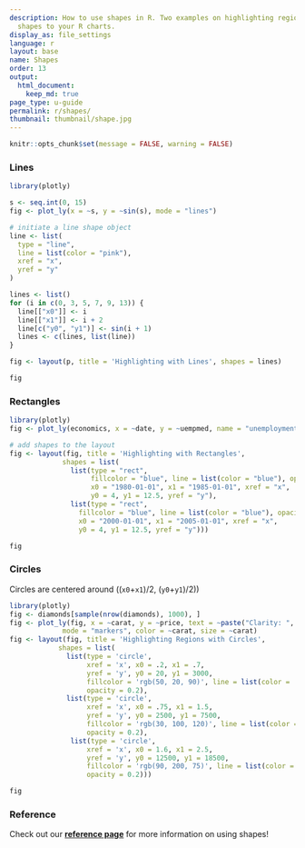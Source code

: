 ```yaml
---
description: How to use shapes in R. Two examples on highlighting regions by adding
  shapes to your R charts.
display_as: file_settings
language: r
layout: base
name: Shapes
order: 13
output:
  html_document:
    keep_md: true
page_type: u-guide
permalink: r/shapes/
thumbnail: thumbnail/shape.jpg
---
```


```r
knitr::opts_chunk$set(message = FALSE, warning = FALSE)
```
### Lines

```r
library(plotly)

s <- seq.int(0, 15)
fig <- plot_ly(x = ~s, y = ~sin(s), mode = "lines")

# initiate a line shape object
line <- list(
  type = "line",
  line = list(color = "pink"),
  xref = "x",
  yref = "y"
)

lines <- list()
for (i in c(0, 3, 5, 7, 9, 13)) {
  line[["x0"]] <- i
  line[["x1"]] <- i + 2
  line[c("y0", "y1")] <- sin(i + 1)
  lines <- c(lines, list(line))
}

fig <- layout(p, title = 'Highlighting with Lines', shapes = lines)

fig
```

### Rectangles
```r
library(plotly)
fig <- plot_ly(economics, x = ~date, y = ~uempmed, name = "unemployment")

# add shapes to the layout
fig <- layout(fig, title = 'Highlighting with Rectangles',
             shapes = list(
               list(type = "rect",
                    fillcolor = "blue", line = list(color = "blue"), opacity = 0.3,
                    x0 = "1980-01-01", x1 = "1985-01-01", xref = "x",
                    y0 = 4, y1 = 12.5, yref = "y"),
               list(type = "rect",
                 fillcolor = "blue", line = list(color = "blue"), opacity = 0.2,
                 x0 = "2000-01-01", x1 = "2005-01-01", xref = "x",
                 y0 = 4, y1 = 12.5, yref = "y")))

fig
```

### Circles

Circles are centered around  ((`x0`+`x1`)/2, (`y0`+`y1`)/2))

```r
library(plotly)
fig <- diamonds[sample(nrow(diamonds), 1000), ]
fig <- plot_ly(fig, x = ~carat, y = ~price, text = ~paste("Clarity: ", clarity),
             mode = "markers", color = ~carat, size = ~carat)
fig <- layout(fig, title = 'Highlighting Regions with Circles',
            shapes = list(
              list(type = 'circle',
                   xref = 'x', x0 = .2, x1 = .7,
                   yref = 'y', y0 = 20, y1 = 3000,
                   fillcolor = 'rgb(50, 20, 90)', line = list(color = 'rgb(50, 20, 90)'),
                   opacity = 0.2),
              list(type = 'circle',
                   xref = 'x', x0 = .75, x1 = 1.5,
                   yref = 'y', y0 = 2500, y1 = 7500,
                   fillcolor = 'rgb(30, 100, 120)', line = list(color = 'rgb(30, 100, 120)'),
                   opacity = 0.2),
               list(type = 'circle',
                   xref = 'x', x0 = 1.6, x1 = 2.5,
                   yref = 'y', y0 = 12500, y1 = 18500,
                   fillcolor = 'rgb(90, 200, 75)', line = list(color = 'rgb(90, 200, 75)'),
                   opacity = 0.2)))

fig
```

### Reference
Check out our <b>[reference page](https://plot.ly/r/reference/#layout-shapes)</b> for more information on using shapes!